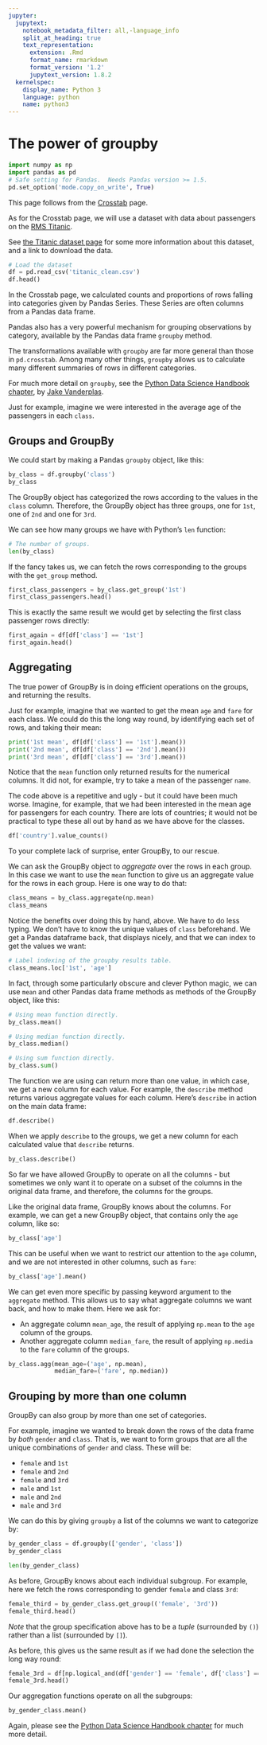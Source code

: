 ```yaml
---
jupyter:
  jupytext:
    notebook_metadata_filter: all,-language_info
    split_at_heading: true
    text_representation:
      extension: .Rmd
      format_name: rmarkdown
      format_version: '1.2'
      jupytext_version: 1.8.2
  kernelspec:
    display_name: Python 3
    language: python
    name: python3
---
```


# The power of groupby

```python
import numpy as np
import pandas as pd
# Safe setting for Pandas.  Needs Pandas version >= 1.5.
pd.set_option('mode.copy_on_write', True)
```

This page follows from the [Crosstab](crosstab) page.

As for the Crosstab page, we will use a dataset with data about passengers on
the [RMS Titanic](https://en.wikipedia.org/wiki/Titanic).

See [the Titanic dataset page](../data/titanic) for some more information about this dataset, and a link to download the data.

```python
# Load the dataset
df = pd.read_csv('titanic_clean.csv')
df.head()
```

In the Crosstab page, we calculated counts and proportions of rows falling
into categories given by Pandas Series.  These Series are often columns from a
Pandas data frame.

Pandas also has a very powerful mechanism for grouping observations by
category, available by the Pandas data frame `groupby` method.

The transformations available with `groupby` are far more general than those
in `pd.crosstab`.  Among many other things, `groupby` allows us to calculate
many different summaries of rows in different categories.

For much more detail on `groupby`, see the [Python Data Science Handbook
chapter](https://jakevdp.github.io/PythonDataScienceHandbook/03.08-aggregation-and-grouping.html),
by [Jake Vanderplas](http://vanderplas.com).

Just for example, imagine we were interested in the average age of the passengers in each `class`.


## Groups and GroupBy


We could start by making a Pandas `groupby` object, like this:

```python
by_class = df.groupby('class')
by_class
```

The GroupBy object has categorized the rows according to the values in the
`class` column.   Therefore, the GroupBy object has three groups, one for
`1st`, one of `2nd` and one for `3rd`.

We can see how many groups we have with Python's `len` function:

```python
# The number of groups.
len(by_class)
```

If the fancy takes us, we can fetch the rows corresponding to the groups with
the `get_group` method.

```python
first_class_passengers = by_class.get_group('1st')
first_class_passengers.head()
```

This is exactly the same result we would get by selecting the first class passenger rows directly:

```python
first_again = df[df['class'] == '1st']
first_again.head()
```


## Aggregating


The true power of GroupBy is in doing efficient operations on the groups, and returning the results.


Just for example, imagine that we wanted to get the mean `age` and `fare` for
each class.  We could do this the long way round, by identifying each set of
rows, and taking their mean:

```python
print('1st mean', df[df['class'] == '1st'].mean())
print('2nd mean', df[df['class'] == '2nd'].mean())
print('3rd mean', df[df['class'] == '3rd'].mean())
```

Notice that the `mean` function only returned results for the numerical
columns.  It did not, for example, try to take a mean of the passenger `name`.

The code above is a repetitive and ugly - but it could have been much worse.
Imagine, for example, that we had been interested in the mean age for
passengers for each country.  There are lots of countries; it would not be
practical to type these all out by hand as we have above for the classes.

```python
df['country'].value_counts()
```

To your complete lack of surprise, enter GroupBy, to our rescue.

We can ask the GroupBy object to *aggregate* over the rows in each group.  In this case we want to use the `mean` function to give us an aggregate value for the rows in each group.  Here is one way to do that:


```python
class_means = by_class.aggregate(np.mean)
class_means
```

Notice the benefits over doing this by hand, above.  We have to do less typing.  We don't have to know the unique values of `class` beforehand.  We get a Pandas dataframe back, that displays nicely, and that we can index to get the values we want:

```python
# Label indexing of the groupby results table.
class_means.loc['1st', 'age']
```

In fact, through some particularly obscure and clever Python magic, we can use
`mean` and other Pandas data frame methods as methods of the GroupBy object,
like this:

```python
# Using mean function directly.
by_class.mean()
```

```python
# Using median function directly.
by_class.median()
```

```python
# Using sum function directly.
by_class.sum()
```

The function we are using can return more than one value, in which case, we
get a new column for each value.  For example, the `describe` method returns
various aggregate values for each column.  Here's `describe` in action on the
main data frame:

```python
df.describe()
```

When we apply `describe` to the groups, we get a new column for each calculated value that `describe` returns.

```python
by_class.describe()
```

So far we have allowed GroupBy to operate on all the columns - but sometimes we only want it to operate on a subset of the columns in the original data frame, and therefore, the columns for the groups.

Like the original data frame, GroupBy knows about the columns.   For example,
we can get a new GroupBy object, that contains only the `age` column, like so:

```python
by_class['age']
```

This can be useful when we want to restrict our attention to the `age` column, and we are not interested in other columns, such as `fare`:

```python
by_class['age'].mean()
```

We can get even more specific by passing keyword argument to the `aggregate` method.  This allows us to say what aggregate columns we want back, and how to make them.  Here we ask for:

* An aggregate column `mean_age`, the result of applying `np.mean` to the
  `age` column of the groups.
* Another aggregate column `median_fare`, the result of applying `np.media` to
  the `fare` column of the groups.

```python
by_class.agg(mean_age=('age', np.mean),
             median_fare=('fare', np.median))
```

## Grouping by more than one column


GroupBy can also group by more than one set of categories.

For example, imagine we wanted to break down the rows of the data frame by *both* `gender` and `class`.  That is, we want to form groups that are all the unique combinations of `gender` and class.  These will be:

* `female` and `1st`
* `female` and `2nd`
* `female` and `3rd`
* `male` and `1st`
* `male` and `2nd`
* `male` and `3rd`

We can do this by giving `groupby` a list of the columns we want to categorize
by:

```python
by_gender_class = df.groupby(['gender', 'class'])
by_gender_class
```

```python
len(by_gender_class)
```

As before, GroupBy knows about each individual subgroup.  For example, here we fetch the rows corresponding to gender `female` and class `3rd`:

```python
female_third = by_gender_class.get_group(('female', '3rd'))
female_third.head()
```

*Note* that the group specification above has to be a *tuple* (surrounded by
`()`) rather than a list (surrounded by `[]`).

As before, this gives us the same result as if we had done the selection the long way round:

```python
female_3rd = df[np.logical_and(df['gender'] == 'female', df['class'] == '3rd')]
female_3rd.head()
```

Our aggregation functions operate on all the subgroups:

```python
by_gender_class.mean()
```

Again, please see the [Python Data Science Handbook
chapter](https://jakevdp.github.io/PythonDataScienceHandbook/03.08-aggregation-and-grouping.html) for much more detail.
